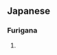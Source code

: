 ==Japanese==                             
===Furigana===
{{furigana|ikusa}}
# {{japdef|戦|[[war]], [[battle]]}}